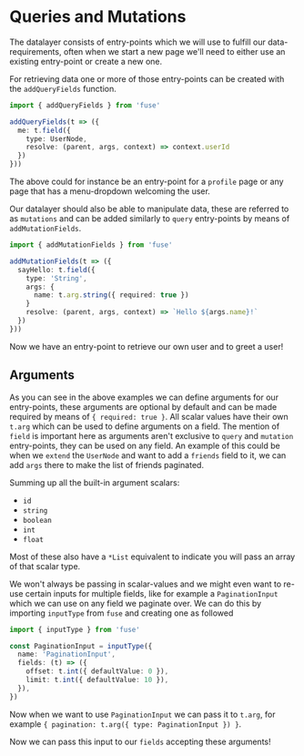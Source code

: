 
# Queries and Mutations

The datalayer consists of entry-points which we will use to fulfill our data-requirements, often
when we start a new page we'll need to either use an existing entry-point or create a new one.

For retrieving data one or more of those entry-points can be created with the `addQueryFields` function.

```typescript
import { addQueryFields } from 'fuse'

addQueryFields(t => ({
  me: t.field({
    type: UserNode,
    resolve: (parent, args, context) => context.userId
  })
}))
```

The above could for instance be an entry-point for a `profile` page or any page that has a menu-dropdown
welcoming the user.

Our datalayer should also be able to manipulate data, these are referred to as `mutations` and can be added
similarly to `query` entry-points by means of `addMutationFields`.

```typescript
import { addMutationFields } from 'fuse'

addMutationFields(t => ({
  sayHello: t.field({
    type: 'String',
    args: {
      name: t.arg.string({ required: true })
    }
    resolve: (parent, args, context) => `Hello ${args.name}!`
  })
}))
```

Now we have an entry-point to retrieve our own user and to greet a user!

## <Explain>Arguments</Explain>

As you can see in the above examples we can define <Explain>arguments</Explain> for our entry-points, these arguments are optional
by default and can be made required by means of `{ required: true }`. All scalar values have their own `t.arg`
which can be used to define arguments on a field. The mention of `field` is important here as arguments
aren't exclusive to `query` and `mutation` entry-points, they can be used on any field. An example of this could
be when we `extend` the `UserNode` and want to add a `friends` field to it, we can add `args` there to make the list
of friends paginated.

Summing up all the built-in <Explain term='arguments'>argument scalars</Explain>:

- `id`
- `string`
- `boolean`
- `int`
- `float`

Most of these also have a `*List` equivalent to indicate you will pass an array of that scalar type.

We won't always be passing in scalar-values and we might even want to re-use certain inputs for multiple fields,
like for example a `PaginationInput` which we can use on any field we paginate over. We can do this by importing
`inputType` from `fuse` and creating one as followed

```typescript
import { inputType } from 'fuse'

const PaginationInput = inputType({
  name: 'PaginationInput',
  fields: (t) => ({
    offset: t.int({ defaultValue: 0 }),
    limit: t.int({ defaultValue: 10 }),
  }),
})
```

Now when we want to use `PaginationInput` we can pass it to `t.arg`, for example `{ pagination: t.arg({ type: PaginationInput }) }`.

Now we can pass this input to our `fields` accepting these <Explain>arguments</Explain>!
